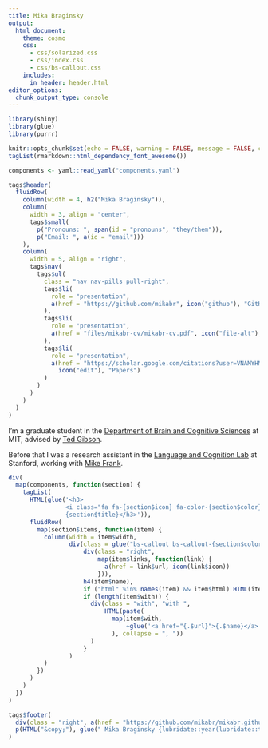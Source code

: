 ```yaml
---
title: Mika Braginsky
output:
  html_document:
    theme: cosmo
    css:
      - css/solarized.css
      - css/index.css
      - css/bs-callout.css
    includes:
      in_header: header.html
editor_options: 
  chunk_output_type: console
---
```


```r
library(shiny)
library(glue)
library(purrr)

knitr::opts_chunk$set(echo = FALSE, warning = FALSE, message = FALSE, cache = FALSE)
tagList(rmarkdown::html_dependency_font_awesome())

components <- yaml::read_yaml("components.yaml")
```

<div class="container">
```r
tags$header(
  fluidRow(
    column(width = 4, h2("Mika Braginsky")),
    column(
      width = 3, align = "center",
      tags$small(
        p("Pronouns: ", span(id = "pronouns", "they/them")),
        p("Email: ", a(id = "email")))
    ),
    column(
      width = 5, align = "right",
      tags$nav(
        tags$ul(
          class = "nav nav-pills pull-right",
          tags$li(
            role = "presentation",
            a(href = "https://github.com/mikabr", icon("github"), "GitHub")
          ),
          tags$li(
            role = "presentation",
            a(href = "files/mikabr-cv/mikabr-cv.pdf", icon("file-alt"), "CV")
          ),
          tags$li(
            role = "presentation",
            a(href = "https://scholar.google.com/citations?user=VNAMYHMAAAAJ",
              icon("edit"), "Papers")
          )
        )
      )
    )
  )
)
```

I'm a graduate student in the [Department of Brain and Cognitive Sciences](http://bcs.mit.edu) at MIT, advised by [Ted Gibson](http://tedlab.mit.edu/people.html).

Before that I was a research assistant in the [Language and Cognition Lab](http://langcog.stanford.edu/) at Stanford, working with [Mike Frank](http://web.stanford.edu/~mcfrank/).

```r
div(
  map(components, function(section) {
    tagList(
      HTML(glue('<h3>
                <i class="fa fa-{section$icon} fa-color-{section$color}"></i>
                {section$title}</h3>')),
      fluidRow(
        map(section$items, function(item) {
          column(width = item$width,
                 div(class = glue("bs-callout bs-callout-{section$color}"),
                     div(class = "right",
                         map(item$links, function(link) {
                           a(href = link$url, icon(link$icon))
                         })),
                     h4(item$name),
                     if ("html" %in% names(item) && item$html) HTML(item$text) else p(item$text),
                     if (length(item$with)) {
                       div(class = "with", "with ",
                           HTML(paste(
                             map(item$with,
                                 ~glue('<a href="{.$url}">{.$name}</a>')
                             ), collapse = ", "))
                       )
                     }
                 )
          )
        })
      )
    )
  })
)
```

```r
tags$footer(
  div(class = "right", a(href = "https://github.com/mikabr/mikabr.github.io", icon("github"))),
  p(HTML("&copy;"), glue(" Mika Braginsky {lubridate::year(lubridate::today())}"))
)
```

</div>
